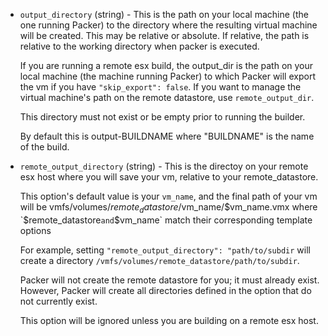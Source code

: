 <!-- Code generated from the comments of the OutputConfig struct in builder/vmware/common/output_config.go; DO NOT EDIT MANUALLY -->

- `output_directory` (string) - This is the path on your local machine (the one running Packer) to the
  directory where the resulting virtual machine will be created.
  This may be relative or absolute. If relative, the path is relative to
  the working directory when packer is executed.
  
  If you are running a remote esx build, the output_dir is the path on your
  local machine (the machine running Packer) to which Packer will export
  the vm if you have `"skip_export": false`. If you want to manage the
  virtual machine's path on the remote datastore, use `remote_output_dir`.
  
  This directory must not exist or be empty prior to running
  the builder.
  
  By default this is output-BUILDNAME where "BUILDNAME" is the name of the
  build.

- `remote_output_directory` (string) - This is the directoy on your remote esx host where you will save your
  vm, relative to your remote_datastore.
  
  This option's default value is your `vm_name`, and the final path of your
  vm will be vmfs/volumes/$remote_datastore/$vm_name/$vm_name.vmx where
  `$remote_datastore` and `$vm_name` match their corresponding template
  options
  
  For example, setting `"remote_output_directory": "path/to/subdir`
  will create a directory `/vmfs/volumes/remote_datastore/path/to/subdir`.
  
  Packer will not create the remote datastore for you; it must already
  exist. However, Packer will create all directories defined in the option
  that do not currently exist.
  
  This option will be ignored unless you are building on a remote esx host.

<!-- End of code generated from the comments of the OutputConfig struct in builder/vmware/common/output_config.go; -->
